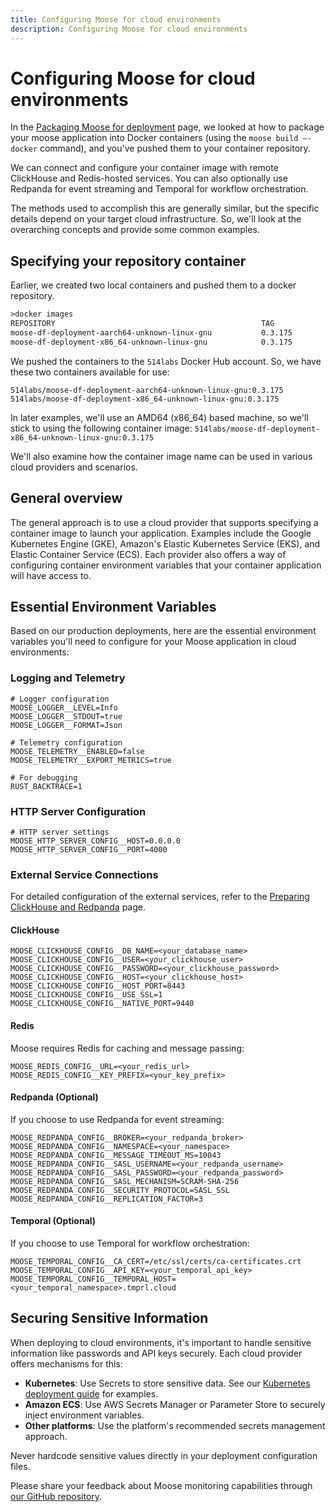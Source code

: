 ```yaml
---
title: Configuring Moose for cloud environments
description: Configuring Moose for cloud environments
---
```


# Configuring Moose for cloud environments

In the [Packaging Moose for deployment](packaging-moose-for-deployment.mdx) page, we looked at how to package your moose 
application into Docker containers (using the `moose build —-docker` command), and you've pushed them to your container repository.

We can connect and configure your container image with remote ClickHouse and Redis-hosted services. You can also optionally 
use Redpanda for event streaming and Temporal for workflow orchestration.

The methods used to accomplish this are generally similar, but the specific details depend on your target cloud infrastructure.
So, we'll look at the overarching concepts and provide some common examples.

## Specifying your repository container

Earlier, we created two local containers and pushed them to a docker repository.

```txt filename="Terminal" copy
>docker images
REPOSITORY                                              TAG               IMAGE ID       CREATED              SIZE
moose-df-deployment-aarch64-unknown-linux-gnu           0.3.175           c50674c7a68a   About a minute ago   155MB
moose-df-deployment-x86_64-unknown-linux-gnu            0.3.175           e5b449d3dea3   About a minute ago   163MB
```

We pushed the containers to the `514labs` Docker Hub account. So, we have these two containers available for use:

```
514labs/moose-df-deployment-aarch64-unknown-linux-gnu:0.3.175
514labs/moose-df-deployment-x86_64-unknown-linux-gnu:0.3.175
```

In later examples, we'll use an AMD64 (x86_64) based machine, so we'll stick to using the following container image: `514labs/moose-df-deployment-x86_64-unknown-linux-gnu:0.3.175`

We'll also examine how the container image name can be used in various cloud providers and scenarios.

## General overview

The general approach is to use a cloud provider that supports specifying a container image to launch your application. Examples include the Google Kubernetes Engine (GKE), Amazon's Elastic Kubernetes Service (EKS), and Elastic Container Service (ECS). Each provider also offers a way of configuring container environment variables that your container application will have access to.

## Essential Environment Variables

Based on our production deployments, here are the essential environment variables you'll need to configure for your Moose application in cloud environments:

### Logging and Telemetry

```
# Logger configuration
MOOSE_LOGGER__LEVEL=Info
MOOSE_LOGGER__STDOUT=true
MOOSE_LOGGER__FORMAT=Json

# Telemetry configuration
MOOSE_TELEMETRY__ENABLED=false
MOOSE_TELEMETRY__EXPORT_METRICS=true

# For debugging
RUST_BACKTRACE=1
```

### HTTP Server Configuration

```
# HTTP server settings
MOOSE_HTTP_SERVER_CONFIG__HOST=0.0.0.0
MOOSE_HTTP_SERVER_CONFIG__PORT=4000
```

### External Service Connections

For detailed configuration of the external services, refer to the [Preparing ClickHouse and Redpanda](preparing-clickhouse-redpanda.mdx) page.

#### ClickHouse

```
MOOSE_CLICKHOUSE_CONFIG__DB_NAME=<your_database_name>
MOOSE_CLICKHOUSE_CONFIG__USER=<your_clickhouse_user>
MOOSE_CLICKHOUSE_CONFIG__PASSWORD=<your_clickhouse_password>
MOOSE_CLICKHOUSE_CONFIG__HOST=<your_clickhouse_host>
MOOSE_CLICKHOUSE_CONFIG__HOST_PORT=8443
MOOSE_CLICKHOUSE_CONFIG__USE_SSL=1
MOOSE_CLICKHOUSE_CONFIG__NATIVE_PORT=9440
```

#### Redis

Moose requires Redis for caching and message passing:

```
MOOSE_REDIS_CONFIG__URL=<your_redis_url>
MOOSE_REDIS_CONFIG__KEY_PREFIX=<your_key_prefix>
```

#### Redpanda (Optional)

If you choose to use Redpanda for event streaming:

```
MOOSE_REDPANDA_CONFIG__BROKER=<your_redpanda_broker>
MOOSE_REDPANDA_CONFIG__NAMESPACE=<your_namespace>
MOOSE_REDPANDA_CONFIG__MESSAGE_TIMEOUT_MS=10043
MOOSE_REDPANDA_CONFIG__SASL_USERNAME=<your_redpanda_username>
MOOSE_REDPANDA_CONFIG__SASL_PASSWORD=<your_redpanda_password>
MOOSE_REDPANDA_CONFIG__SASL_MECHANISM=SCRAM-SHA-256
MOOSE_REDPANDA_CONFIG__SECURITY_PROTOCOL=SASL_SSL
MOOSE_REDPANDA_CONFIG__REPLICATION_FACTOR=3
```

#### Temporal (Optional)

If you choose to use Temporal for workflow orchestration:

```
MOOSE_TEMPORAL_CONFIG__CA_CERT=/etc/ssl/certs/ca-certificates.crt
MOOSE_TEMPORAL_CONFIG__API_KEY=<your_temporal_api_key>
MOOSE_TEMPORAL_CONFIG__TEMPORAL_HOST=<your_temporal_namespace>.tmprl.cloud
```

## Securing Sensitive Information

When deploying to cloud environments, it's important to handle sensitive information like passwords and API keys securely. Each cloud provider offers mechanisms for this:

- **Kubernetes**: Use Secrets to store sensitive data. See our [Kubernetes deployment guide](deploying-on-kubernetes.mdx) for examples.
- **Amazon ECS**: Use AWS Secrets Manager or Parameter Store to securely inject environment variables.
- **Other platforms**: Use the platform's recommended secrets management approach.

Never hardcode sensitive values directly in your deployment configuration files.

Please share your feedback about Moose monitoring capabilities through [our GitHub repository](https://github.com/514-labs/moose/issues/new?title=Feedback%20for%20%E2%80%9CMonitoring%E2%80%9D&labels=feedback).